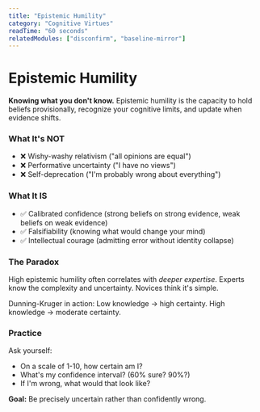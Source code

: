 ```yaml
---
title: "Epistemic Humility"
category: "Cognitive Virtues"
readTime: "60 seconds"
relatedModules: ["disconfirm", "baseline-mirror"]
---
```


# Epistemic Humility

**Knowing what you don't know.** Epistemic humility is the capacity to hold 
beliefs provisionally, recognize your cognitive limits, and update when evidence shifts.

### What It's NOT

- ❌ Wishy-washy relativism ("all opinions are equal")
- ❌ Performative uncertainty ("I have no views")
- ❌ Self-deprecation ("I'm probably wrong about everything")

### What It IS

- ✅ Calibrated confidence (strong beliefs on strong evidence, weak beliefs on weak evidence)
- ✅ Falsifiability (knowing what would change your mind)
- ✅ Intellectual courage (admitting error without identity collapse)

### The Paradox

High epistemic humility often correlates with *deeper expertise*. Experts know 
the complexity and uncertainty. Novices think it's simple.

Dunning-Kruger in action: Low knowledge → high certainty. High knowledge → moderate certainty.

### Practice

Ask yourself:
- On a scale of 1-10, how certain am I?
- What's my confidence interval? (60% sure? 90%?)
- If I'm wrong, what would that look like?

<div className="mt-6 p-4 bg-emerald-900/20 border border-emerald-700/30 rounded-xl">
  <p className="text-sm text-emerald-300">
    <strong className="text-emerald-200">Goal:</strong> Be precisely uncertain 
    rather than confidently wrong.
  </p>
</div>
